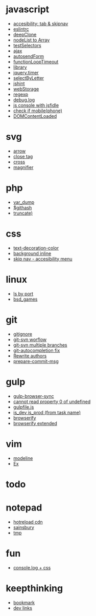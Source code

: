 = javascript =
* [[accesibility: tab & skipnav]]
* [[eslintrc]]
* [[deepClone]]
* [[nodeList to Array]]
* [[testSelectors]]
* [[ajax]]
* [[autosendForm]]
* [[functionLoopTimeout]]
* [[library]]
* [[jquery.timer]]
* [[selectByLetter]]
* [[jshint]]
* [[webStorage]]
* [[regexp]]
* [[debug.log]]
* [[js console with jsfidle]]
* [[check if mobile(phone)]]
* [[DOMContentLoaded]]

= svg =
* [[arrow]]
* [[close tag]]
* [[cross]]
* [[magnifier]]

= php =
* [[var_dump]]
* [[$githash]]
* [[truncate)]]

= css =
* [[text-decoration-color]]
* [[background inline]]
* [[skip nav - accesibility menu]]

= linux =
* [[ls by port]]
* [[bsd_games]]
 
= git =
* [[gitignore]]
* [[git-svn worflow]]
* [[git-svn multiple branches]]
* [[git-autocompletion fix]]
* [[Rewrite authors]]
* [[prepare-commit-msg]]

= gulp =
* [[gulp-browser-sync]]
* [[cannot read property 0 of undefined]]
* [[gulpfile.js]]
* [[is_dev is_prod (from task name)]]
* [[browserify]]
* [[browserify extended]]


= vim =
* [[modeline]]
* [[Ex]]

= todo =

= notepad =
* [[hotreload cdn]]
* [[sainsbury]]
* [[tmp]]

= fun =
* [[console.log + css]]
= keepthinking =
* [[bookmark]]
* [[dev links]]
